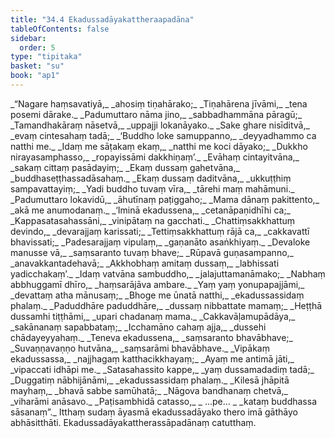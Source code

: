 ```yaml
---
title: "34.4 Ekadussadāyakattheraapadāna"
tableOfContents: false
sidebar:
  order: 5
type: "tipitaka"
basket: "su"
book: "ap1"
---
```



<DynamicBreadcrumb />

<Division number="19" book="ap1">

<Paragraph number="3739" type="verses" book="ap1">
_“Nagare haṃsavatiyā,_  
_ahosiṃ tiṇahārako;_  
_Tiṇahārena jīvāmi,_  
_tena posemi dārake._  

</Paragraph>

</Division>
<Division number="20" book="ap1">

<Paragraph number="3740" type="verses" book="ap1">
_Padumuttaro nāma jino,_  
_sabbadhammāna pāragū;_  
_Tamandhakāraṃ nāsetvā,_  
_uppajji lokanāyako._  

</Paragraph>

</Division>
<Division number="21" book="ap1">

<Paragraph number="3741" type="verses" book="ap1">
_Sake ghare nisīditvā,_  
_evaṃ cintesahaṃ tadā;_  
_‘Buddho loke samuppanno,_  
_deyyadhammo ca natthi me._  

</Paragraph>

</Division>
<Division number="22" book="ap1">

<Paragraph number="3742" type="verses" book="ap1">
_Idaṃ me sāṭakaṃ ekaṃ,_  
_natthi me koci dāyako;_  
_Dukkho nirayasamphasso,_  
_ropayissāmi dakkhiṇaṃ’._  

</Paragraph>

</Division>
<Division number="23" book="ap1">

<Paragraph number="3743" type="verses" book="ap1">
_Evāhaṃ cintayitvāna,_  
_sakaṃ cittaṃ pasādayiṃ;_  
_Ekaṃ dussaṃ gahetvāna,_  
_buddhaseṭṭhassadāsahaṃ._  

</Paragraph>

</Division>
<Division number="24" book="ap1">

<Paragraph number="3744" type="verses" book="ap1">
_Ekaṃ dussaṃ daditvāna,_  
_ukkuṭṭhiṃ sampavattayiṃ;_  
_Yadi buddho tuvaṃ vīra,_  
_tārehi maṃ mahāmuni._  

</Paragraph>

</Division>
<Division number="25" book="ap1">

<Paragraph number="3745" type="verses" book="ap1">
_Padumuttaro lokavidū,_  
_āhutīnaṃ paṭiggaho;_  
_Mama dānaṃ pakittento,_  
_akā me anumodanaṃ._  

</Paragraph>

</Division>
<Division number="26" book="ap1">

<Paragraph number="3746" type="verses" book="ap1">
_‘Iminā ekadussena,_  
_cetanāpaṇidhīhi ca;_  
_Kappasatasahassāni,_  
_vinipātaṃ na gacchati._  

</Paragraph>

</Division>
<Division number="27" book="ap1">

<Paragraph number="3747" type="verses" book="ap1">
_Chattiṃsakkhattuṃ devindo,_  
_devarajjaṃ karissati;_  
_Tettiṃsakkhattuṃ rājā ca,_  
_cakkavattī bhavissati;_  
_Padesarajjaṃ vipulaṃ,_  
_gaṇanāto asaṅkhiyaṃ._  

</Paragraph>

</Division>
<Division number="28" book="ap1">

<Paragraph number="3748" type="verses" book="ap1">
_Devaloke manusse vā,_  
_saṃsaranto tuvaṃ bhave;_  
_Rūpavā guṇasampanno,_  
_anavakkantadehavā;_  
_Akkhobhaṃ amitaṃ dussaṃ,_  
_labhissati yadicchakaṃ’._  

</Paragraph>

</Division>
<Division number="29" book="ap1">

<Paragraph number="3749" type="verses" book="ap1">
_Idaṃ vatvāna sambuddho,_  
_jalajuttamanāmako;_  
_Nabhaṃ abbhuggamī dhīro,_  
_haṃsarājāva ambare._  

</Paragraph>

</Division>
<Division number="30" book="ap1">

<Paragraph number="3750" type="verses" book="ap1">
_Yaṃ yaṃ yonupapajjāmi,_  
_devattaṃ atha mānusaṃ;_  
_Bhoge me ūnatā natthi,_  
_ekadussassidaṃ phalaṃ._  

</Paragraph>

</Division>
<Division number="31" book="ap1">

<Paragraph number="3751" type="verses" book="ap1">
_Paduddhāre paduddhāre,_  
_dussaṃ nibbattate mamaṃ;_  
_Heṭṭhā dussamhi tiṭṭhāmi,_  
_upari chadanaṃ mama._  

</Paragraph>

</Division>
<Division number="32" book="ap1">

<Paragraph number="3752" type="verses" book="ap1">
_Cakkavāḷamupādāya,_  
_sakānanaṃ sapabbataṃ;_  
_Icchamāno cahaṃ ajja,_  
_dussehi chādayeyyahaṃ._  

</Paragraph>

</Division>
<Division number="33" book="ap1">

<Paragraph number="3753" type="verses" book="ap1">
_Teneva ekadussena,_  
_saṃsaranto bhavābhave;_  
_Suvaṇṇavaṇṇo hutvāna,_  
_saṃsarāmi bhavābhave._  

</Paragraph>

</Division>
<Division number="34" book="ap1">

<Paragraph number="3754" type="verses" book="ap1">
_Vipākaṃ ekadussassa,_  
_najjhagaṃ katthacikkhayaṃ;_  
_Ayaṃ me antimā jāti,_  
_vipaccati idhāpi me._  

</Paragraph>

</Division>
<Division number="35" book="ap1">

<Paragraph number="3755" type="verses" book="ap1">
_Satasahassito kappe,_  
_yaṃ dussamadadiṃ tadā;_  
_Duggatiṃ nābhijānāmi,_  
_ekadussassidaṃ phalaṃ._  

</Paragraph>

</Division>
<Division number="36" book="ap1">

<Paragraph number="3756" type="verses" book="ap1">
_Kilesā jhāpitā mayhaṃ,_  
_bhavā sabbe samūhatā;_  
_Nāgova bandhanaṃ chetvā,_  
_viharāmi anāsavo._  

</Paragraph>

</Division>
<Division number="37" book="ap1">

<Paragraph number="3757" type="verses" book="ap1">
_Paṭisambhidā catasso,_  
_ …pe… _  
_kataṃ buddhassa sāsanaṃ”._  

</Paragraph>

<Paragraph number="3758" book="ap1">
Itthaṃ sudaṃ āyasmā ekadussadāyako thero imā gāthāyo abhāsitthāti.

</Paragraph>
</Division>

<Paragraph number="3759" type="center" book="ap1">
Ekadussadāyakattherassāpadānaṃ catutthaṃ.
</Paragraph>